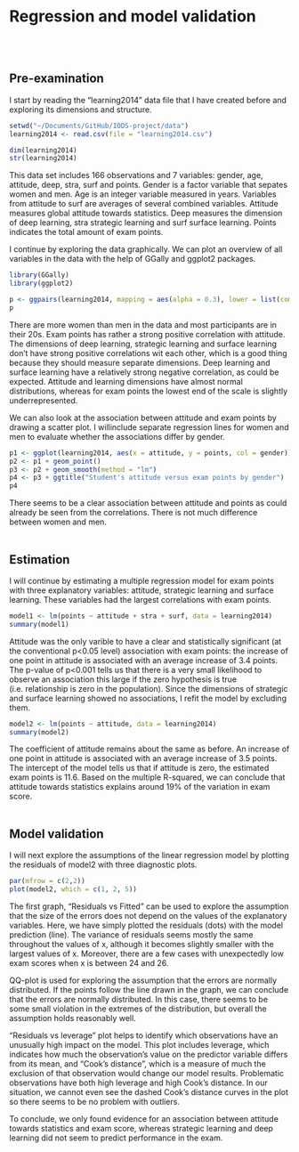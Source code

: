 # Regression and model validation
<br>
<br>

## Pre-examination

I start by reading the "learning2014" data file that I have created before and exploring its dimensions and structure.
<br>
```r
setwd("~/Documents/GitHub/IODS-project/data")
learning2014 <- read.csv(file = "learning2014.csv")
```
```r
dim(learning2014)
str(learning2014)
```

This data set includes 166 observations and 7 variables: gender, age, attitude, deep, stra, surf and points. Gender is a factor variable that sepates women and men. Age is an integer variable measured in years. Variables from attitude to surf are averages of several combined variables. Attitude measures global attitude towards statistics. Deep measures the dimension of deep learning, stra strategic learning and surf surface learning. Points indicates the total amount of exam points.

I continue by exploring the data graphically. We can plot an overview of all variables in the data with the help of GGally and ggplot2 packages.

```r
library(GGally)
library(ggplot2)

p <- ggpairs(learning2014, mapping = aes(alpha = 0.3), lower = list(combo = wrap("facethist", bins = 20)))
p
```

There are more women than men in the data and most participants are in their 20s. Exam points has rather a strong positive correlation with attitude. The dimensions of deep learning, strategic learning and surface learning don't have strong positive correlations wit each other, which is a good thing because they should measure separate dimensions. Deep learning and surface learning have a relatively strong negative correlation, as could be expected. Attitude and learning dimensions have almost normal distributions, whereas for exam points the lowest end of the scale is slightly underrepresented.

We can also look at the association between attitude and exam points by drawing a scatter plot. I willinclude separate regression lines for women and men to evaluate whether the associations differ by gender.

```r
p1 <- ggplot(learning2014, aes(x = attitude, y = points, col = gender))
p2 <- p1 + geom_point()
p3 <- p2 + geom_smooth(method = "lm")
p4 <- p3 + ggtitle("Student's attitude versus exam points by gender")
p4
```

There seems to be a clear association between attitude and points as could already be seen from the correlations. There is not much difference between women and men.
<br>
<br>

## Estimation

I will continue by estimating a multiple regression model for exam points with three explanatory variables: attitude, strategic learning and surface learning. These variables had the largest correlations with exam points.

```r
model1 <- lm(points ~ attitude + stra + surf, data = learning2014)
summary(model1)
```

Attitude was the only varible to have a clear and statistically significant (at the conventional p<0.05 level) association with exam points: the increase of one point in attitude is associated with an average increase of 3.4 points. The p-value of p<0.001 tells us that there is a very small likelihood to observe an association this large if the zero hypothesis is true (i.e. relationship is zero in the population). Since the dimensions of strategic and surface learning showed no associations, I refit the model by excluding them.

```r
model2 <- lm(points ~ attitude, data = learning2014)
summary(model2)
```

The coefficient of attitude remains about the same as before. An increase of one point in attitude is associated with an average increase of 3.5 points. The intercept of the model tells us that if attitude is zero, the estimated exam points is 11.6. Based on the multiple R-squared, we can conclude that attitude towards statistics explains around 19% of the variation in exam score.
<br>
<br>

## Model validation

I will next explore the assumptions of the linear regression model by plotting the residuals of model2 with three diagnostic plots.
  
```r
par(mfrow = c(2,2))
plot(model2, which = c(1, 2, 5))
```

The first graph, "Residuals vs Fitted" can be used to explore the assumption that the size of the errors does not depend on the values of the explanatory variables. Here, we have simply plotted the residuals (dots) with the model prediction (line). The variance of residuals seems mostly the same throughout the values of x, although it becomes slightly smaller with the largest values of x. Moreover, there are a few cases with unexpectedly low exam scores when x is between 24 and 26.

QQ-plot is used for exploring the assumption that the errors are normally distributed. If the points follow the line drawn in the graph, we can conclude that the errors are normally distributed. In this case, there seems to be some small violation in the extremes of the distribution, but overall the assumption holds reasonably well.

"Residuals vs leverage" plot helps to identify which observations have an unusually high impact on the model. This plot includes leverage, which indicates how much the observation's value on the predictor variable differs from its mean, and "Cook's distance", which is a measure of much the exclusion of that observation would change our model results. Problematic observations have both high leverage and high Cook's distance. In our situation, we cannot even see the dashed Cook's distance curves in the plot so there seems to be no problem with outliers.

To conclude, we only found evidence for an association between attitude towards statistics and exam score, whereas strategic learning and deep learning did not seem to predict performance in the exam.
